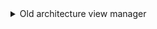
<details>
  <summary>Old architecture view manager</summary>
  <div>
    The implementation of old architecture view manager won't be visible in Android Studio when you have new architecture enabled.
    To handle that, you can open <code>{props.filename}</code> at other text editor and paste following content:<br /><br />
    <CodeBlock language={props.language}>{props.children}</CodeBlock>
  </div>
</details>
